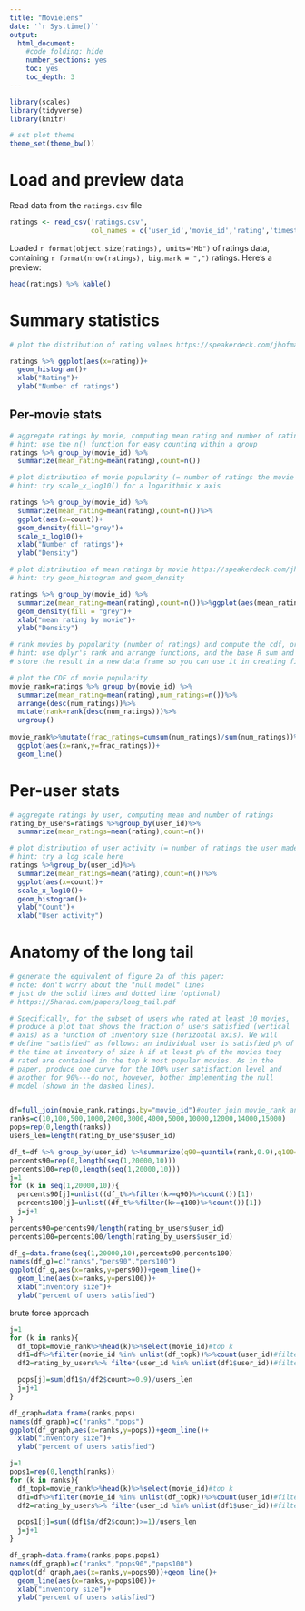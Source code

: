 ```yaml
---
title: "Movielens"
date: '`r Sys.time()`'
output:
  html_document:
    #code_folding: hide
    number_sections: yes
    toc: yes
    toc_depth: 3
---
```


```r
library(scales)
library(tidyverse)
library(knitr)

# set plot theme
theme_set(theme_bw())
```

# Load and preview data

Read data from the `ratings.csv` file
```r
ratings <- read_csv('ratings.csv',
                    col_names = c('user_id','movie_id','rating','timestamp'))
```

Loaded `r format(object.size(ratings), units="Mb")` of ratings data, containing `r format(nrow(ratings), big.mark = ",")` ratings. Here's a preview:
```r
head(ratings) %>% kable()
```

# Summary statistics

```r
# plot the distribution of rating values https://speakerdeck.com/jhofman/modeling-social-data-lecture-2-introduction-to-counting?slide=26

ratings %>% ggplot(aes(x=rating))+
  geom_histogram()+
  xlab("Rating")+
  ylab("Number of ratings")
```

## Per-movie stats

```r
# aggregate ratings by movie, computing mean rating and number of ratings
# hint: use the n() function for easy counting within a group
ratings %>% group_by(movie_id) %>% 
  summarize(mean_rating=mean(rating),count=n())
```

```r
# plot distribution of movie popularity (= number of ratings the movie received)
# hint: try scale_x_log10() for a logarithmic x axis

ratings %>% group_by(movie_id) %>% 
  summarize(mean_rating=mean(rating),count=n())%>%
  ggplot(aes(x=count))+
  geom_density(fill="grey")+
  scale_x_log10()+
  xlab("Number of ratings")+
  ylab("Density")
```

```r
# plot distribution of mean ratings by movie https://speakerdeck.com/jhofman/modeling-social-data-lecture-2-introduction-to-counting?slide=28
# hint: try geom_histogram and geom_density

ratings %>% group_by(movie_id) %>% 
  summarize(mean_rating=mean(rating),count=n())%>%ggplot(aes(mean_rating))+
  geom_density(fill = "grey")+
  xlab("mean rating by movie")+
  ylab("Density")
```

```r
# rank movies by popularity (number of ratings) and compute the cdf, or fraction of all views covered by the top-k movies https://speakerdeck.com/jhofman/modeling-social-data-lecture-2-introduction-to-counting?slide=30
# hint: use dplyr's rank and arrange functions, and the base R sum and cumsum functions
# store the result in a new data frame so you can use it in creating figure 2 from the paper below

# plot the CDF of movie popularity
movie_rank=ratings %>% group_by(movie_id) %>% 
  summarize(mean_rating=mean(rating),num_ratings=n())%>%
  arrange(desc(num_ratings))%>%
  mutate(rank=rank(desc(num_ratings)))%>%
  ungroup()
  
movie_rank%>%mutate(frac_ratings=cumsum(num_ratings)/sum(num_ratings))%>%
  ggplot(aes(x=rank,y=frac_ratings))+
  geom_line()
```


# Per-user stats

```r
# aggregate ratings by user, computing mean and number of ratings
rating_by_users=ratings %>%group_by(user_id)%>%
  summarize(mean_ratings=mean(rating),count=n())
```

```r
# plot distribution of user activity (= number of ratings the user made)
# hint: try a log scale here
ratings %>%group_by(user_id)%>%
  summarize(mean_ratings=mean(rating),count=n())%>%
  ggplot(aes(x=count))+
  scale_x_log10()+
  geom_histogram()+
  ylab("Count")+
  xlab("User activity")
```

# Anatomy of the long tail

```r
# generate the equivalent of figure 2a of this paper:
# note: don't worry about the "null model" lines
# just do the solid lines and dotted line (optional)
# https://5harad.com/papers/long_tail.pdf

# Specifically, for the subset of users who rated at least 10 movies,
# produce a plot that shows the fraction of users satisfied (vertical
# axis) as a function of inventory size (horizontal axis). We will
# define "satisfied" as follows: an individual user is satisfied p% of
# the time at inventory of size k if at least p% of the movies they
# rated are contained in the top k most popular movies. As in the
# paper, produce one curve for the 100% user satisfaction level and
# another for 90%---do not, however, bother implementing the null
# model (shown in the dashed lines).


df=full_join(movie_rank,ratings,by="movie_id")#outer join movie_rank and ratings df
ranks=c(10,100,500,1000,2000,3000,4000,5000,10000,12000,14000,15000)
pops=rep(0,length(ranks))
users_len=length(rating_by_users$user_id)

df_t=df %>% group_by(user_id) %>%summarize(q90=quantile(rank,0.9),q100=quantile(rank,1))
percents90=rep(0,length(seq(1,20000,10)))
percents100=rep(0,length(seq(1,20000,10)))
j=1
for (k in seq(1,20000,10)){
  percents90[j]=unlist((df_t%>%filter(k>=q90)%>%count())[1])
  percents100[j]=unlist((df_t%>%filter(k>=q100)%>%count())[1])
  j=j+1
}
percents90=percents90/length(rating_by_users$user_id)
percents100=percents100/length(rating_by_users$user_id)

df_g=data.frame(seq(1,20000,10),percents90,percents100)
names(df_g)=c("ranks","pers90","pers100")
ggplot(df_g,aes(x=ranks,y=pers90))+geom_line()+
  geom_line(aes(x=ranks,y=pers100))+
  xlab("inventory size")+
  ylab("percent of users satisfied")
```

brute force approach
```r
j=1
for (k in ranks){
  df_topk=movie_rank%>%head(k)%>%select(movie_id)#top k
  df1=df%>%filter(movie_id %in% unlist(df_topk))%>%count(user_id)#filter out movies in the topk
  df2=rating_by_users%>% filter(user_id %in% unlist(df1$user_id))#filter out users that rate topk

  pops[j]=sum(df1$n/df2$count>=0.9)/users_len
  j=j+1
}

df_graph=data.frame(ranks,pops)
names(df_graph)=c("ranks","pops")
ggplot(df_graph,aes(x=ranks,y=pops))+geom_line()+
  xlab("inventory size")+
  ylab("percent of users satisfied")
```


```r
j=1
pops1=rep(0,length(ranks))
for (k in ranks){
  df_topk=movie_rank%>%head(k)%>%select(movie_id)#top k
  df1=df%>%filter(movie_id %in% unlist(df_topk))%>%count(user_id)#filter out movies in the topk
  df2=rating_by_users%>% filter(user_id %in% unlist(df1$user_id))#filter out users that rate topk

  pops1[j]=sum((df1$n/df2$count)>=1)/users_len
  j=j+1
}

df_graph=data.frame(ranks,pops,pops1)
names(df_graph)=c("ranks","pops90","pops100")
ggplot(df_graph,aes(x=ranks,y=pops90))+geom_line()+
  geom_line(aes(x=ranks,y=pops100))+
  xlab("inventory size")+
  ylab("percent of users satisfied")
```
